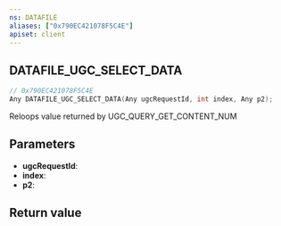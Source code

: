 ```yaml
---
ns: DATAFILE
aliases: ["0x790EC421078F5C4E"]
apiset: client
---
```

## DATAFILE_UGC_SELECT_DATA

```c
// 0x790EC421078F5C4E
Any DATAFILE_UGC_SELECT_DATA(Any ugcRequestId, int index, Any p2);
```

Reloops value returned by UGC_QUERY_GET_CONTENT_NUM

## Parameters
* **ugcRequestId**:
* **index**:
* **p2**:

## Return value